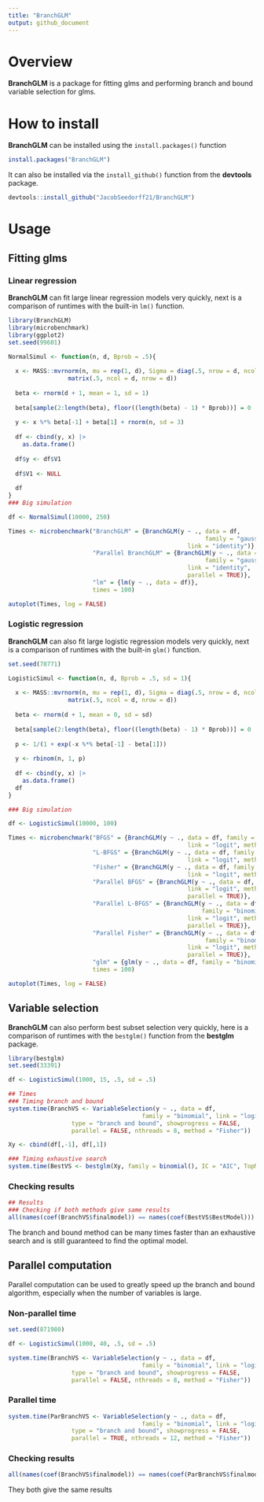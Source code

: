 ```yaml
---
title: "BranchGLM"
output: github_document
---
```


# Overview

**BranchGLM** is a package for fitting glms and performing branch and bound 
variable selection for glms.

# How to install

**BranchGLM** can be installed using the `install.packages()` function

```r

install.packages("BranchGLM")

```

It can also be installed via the `install_github()` function from the 
**devtools** package.

```r

devtools::install_github("JacobSeedorff21/BranchGLM")

```

# Usage
## Fitting glms
### Linear regression

**BranchGLM** can fit large linear regression models very quickly, 
next is a comparison of runtimes with the built-in `lm()` function.

```r

library(BranchGLM)
library(microbenchmark)
library(ggplot2)
set.seed(99601)

NormalSimul <- function(n, d, Bprob = .5){
  
  x <- MASS::mvrnorm(n, mu = rep(1, d), Sigma = diag(.5, nrow = d, ncol = d) + 
                 matrix(.5, ncol = d, nrow = d))
  
  beta <- rnorm(d + 1, mean = 1, sd = 1) 
  
  beta[sample(2:length(beta), floor((length(beta) - 1) * Bprob))] = 0
  
  y <- x %*% beta[-1] + beta[1] + rnorm(n, sd = 3)
  
  df <- cbind(y, x) |> 
    as.data.frame()
  
  df$y <- df$V1
  
  df$V1 <- NULL
  
  df
}
### Big simulation

df <- NormalSimul(10000, 250)

Times <- microbenchmark("BranchGLM" = {BranchGLM(y ~ ., data = df, 
                                                        family = "gaussian",
                                                   link = "identity")},
                        "Parallel BranchGLM" = {BranchGLM(y ~ ., data = df, 
                                                        family = "gaussian",
                                                   link = "identity",
                                                   parallel = TRUE)},
                        "lm" = {lm(y ~ ., data = df)},
                        times = 100)

autoplot(Times, log = FALSE)

```

### Logistic regression
**BranchGLM** can also fit large logistic regression models very quickly, 
next is a comparison of runtimes with the built-in `glm()` function. 

```r

set.seed(78771)

LogisticSimul <- function(n, d, Bprob = .5, sd = 1){
  
  x <- MASS::mvrnorm(n, mu = rep(1, d), Sigma = diag(.5, nrow = d, ncol = d) + 
                 matrix(.5, ncol = d, nrow = d))
  
  beta <- rnorm(d + 1, mean = 0, sd = sd) 
  
  beta[sample(2:length(beta), floor((length(beta) - 1) * Bprob))] = 0
  
  p <- 1/(1 + exp(-x %*% beta[-1] - beta[1]))
  
  y <- rbinom(n, 1, p)
  
  df <- cbind(y, x) |> 
    as.data.frame()
  df
}

### Big simulation

df <- LogisticSimul(10000, 100)

Times <- microbenchmark("BFGS" = {BranchGLM(y ~ ., data = df, family = "binomial",
                                                   link = "logit", method = "BFGS")}, 
                        "L-BFGS" = {BranchGLM(y ~ ., data = df, family = "binomial",
                                                   link = "logit", method = "LBFGS")},
                        "Fisher" = {BranchGLM(y ~ ., data = df, family = "binomial",
                                                   link = "logit", method = "Fisher")},
                        "Parallel BFGS" = {BranchGLM(y ~ ., data = df, family = "binomial",
                                                   link = "logit", method = "BFGS",
                                                   parallel = TRUE)}, 
                        "Parallel L-BFGS" = {BranchGLM(y ~ ., data = df, 
                                                       family = "binomial",
                                                   link = "logit", method = "LBFGS",
                                                   parallel = TRUE)},
                        "Parallel Fisher" = {BranchGLM(y ~ ., data = df, 
                                                        family = "binomial",
                                                   link = "logit", method = "Fisher",
                                                   parallel = TRUE)},
                        "glm" = {glm(y ~ ., data = df, family = "binomial")},
                        times = 100)

autoplot(Times, log = FALSE)

```


## Variable selection

**BranchGLM** can also perform best subset selection very quickly, here is a 
comparison of runtimes with the `bestglm()` function from the **bestglm** package.

```r

library(bestglm)
set.seed(33391)

df <- LogisticSimul(1000, 15, .5, sd = .5)

## Times
### Timing branch and bound
system.time(BranchVS <- VariableSelection(y ~ ., data = df, 
                                      family = "binomial", link = "logit",
                  type = "branch and bound", showprogress = FALSE,
                  parallel = FALSE, nthreads = 8, method = "Fisher"))

Xy <- cbind(df[,-1], df[,1])

### Timing exhaustive search
system.time(BestVS <- bestglm(Xy, family = binomial(), IC = "AIC", TopModels = 1))

```

### Checking results

```r

## Results
### Checking if both methods give same results
all(names(coef(BranchVS$finalmodel)) == names(coef(BestVS$BestModel)))

```

The branch and bound method can be many times faster than an exhaustive search and 
is still guaranteed to find the optimal model.

## Parallel computation

Parallel computation can be used to greatly speed up the branch and bound 
algorithm, especially when the number of variables is large.

### Non-parallel time

```r

set.seed(871980)

df <- LogisticSimul(1000, 40, .5, sd = .5)

system.time(BranchVS <- VariableSelection(y ~ ., data = df, 
                                      family = "binomial", link = "logit",
                  type = "branch and bound", showprogress = FALSE,
                  parallel = FALSE, nthreads = 8, method = "Fisher"))
```

### Parallel time

```r
system.time(ParBranchVS <- VariableSelection(y ~ ., data = df, 
                                      family = "binomial", link = "logit",
                  type = "branch and bound", showprogress = FALSE,
                  parallel = TRUE, nthreads = 12, method = "Fisher"))

```

### Checking results

```r

all(names(coef(BranchVS$finalmodel)) == names(coef(ParBranchVS$finalmodel)))

```

They both give the same results
